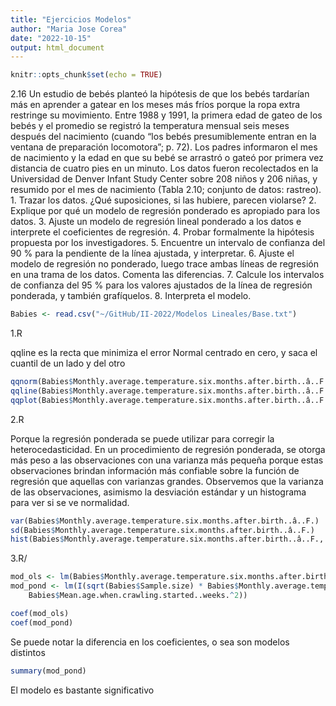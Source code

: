 ```yaml
---
title: "Ejercicios Modelos"
author: "Maria Jose Corea"
date: "2022-10-15"
output: html_document
---
```


```r
knitr::opts_chunk$set(echo = TRUE)
```

2.16 Un estudio de bebés planteó la hipótesis de que los bebés tardarían más en
aprender a gatear en los meses más fríos porque la ropa extra restringe su
movimiento. Entre 1988 y 1991, la primera edad de gateo de los bebés y el promedio
se registró la temperatura mensual seis meses después del nacimiento (cuando “los bebés presumiblemente entran en la ventana de preparación locomotora”; p. 72). Los padres
informaron el mes de nacimiento y la edad en que su bebé se arrastró o gateó por primera vez
distancia de cuatro pies en un minuto. Los datos fueron recolectados en la Universidad de
Denver Infant Study Center sobre 208 niños y 206 niñas, y resumido por
el mes de nacimiento (Tabla 2.10; conjunto de datos: rastreo).
1. Trazar los datos. ¿Qué suposiciones, si las hubiere, parecen violarse?
2. Explique por qué un modelo de regresión ponderado es apropiado para los datos.
3. Ajuste un modelo de regresión lineal ponderado a los datos e interprete el
coeficientes de regresión.
4. Probar formalmente la hipótesis propuesta por los investigadores.
5. Encuentre un intervalo de confianza del 90 % para la pendiente de la línea ajustada, y
interpretar.
6. Ajuste el modelo de regresión no ponderado, luego trace ambas líneas de regresión en
una trama de los datos. Comenta las diferencias.
7. Calcule los intervalos de confianza del 95 % para los valores ajustados de la
línea de regresión ponderada, y también grafíquelos.
8. Interpreta el modelo.

```r
Babies <- read.csv("~/GitHub/II-2022/Modelos Lineales/Base.txt")
```

1.R\

qqline es la recta que minimiza el error
Normal centrado en cero, y saca el cuantil de un lado y del otro

```r
qqnorm(Babies$Monthly.average.temperature.six.months.after.birth..â..F., pch = 1, frame = FALSE)
qqline(Babies$Monthly.average.temperature.six.months.after.birth..â..F., col = "steelblue", lwd = 2)
qqplot(Babies$Monthly.average.temperature.six.months.after.birth..â..F., pch,Babies$Mean.age.when.crawling.started..weeks.)
```

2.R\

Porque la regresión ponderada se puede utilizar para corregir la heterocedasticidad. En un procedimiento de regresión ponderada, se otorga más peso a las observaciones con una varianza más pequeña porque estas observaciones brindan información más confiable sobre la función de regresión que aquellas con varianzas grandes. Observemos que la varianza de las observaciones, asimismo la desviación estándar y un histograma para ver si se ve normalidad.

```r
var(Babies$Monthly.average.temperature.six.months.after.birth..â..F.)
sd(Babies$Monthly.average.temperature.six.months.after.birth..â..F.)
hist(Babies$Monthly.average.temperature.six.months.after.birth..â..F., breaks = 12)
```
3.R/

```r
mod_ols <- lm(Babies$Monthly.average.temperature.six.months.after.birth..â..F.~ Babies$Mean.age.when.crawling.started..weeks. + I(Babies$Mean.age.when.crawling.started..weeks.^2))  #Modelo de mínimos cuadrados ordinarios
mod_pond <- lm(I(sqrt(Babies$Sample.size) * Babies$Monthly.average.temperature.six.months.after.birth..â..F.) ~ 0 + sqrt(Babies$Sample.size) + I(sqrt(Babies$Sample.size) * Babies$Mean.age.when.crawling.started..weeks.) + I(sqrt(Babies$Sample.size) * 
    Babies$Mean.age.when.crawling.started..weeks.^2))
```

```r
coef(mod_ols)
coef(mod_pond)
```

Se puede notar la diferencia en los coeficientes, o sea son modelos distintos
```r
summary(mod_pond)
```


El modelo es bastante significativo